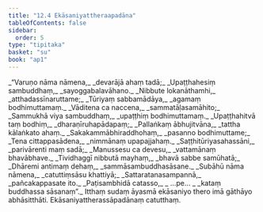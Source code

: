 ```yaml
---
title: "12.4 Ekāsaniyattheraapadāna"
tableOfContents: false
sidebar:
  order: 5
type: "tipitaka"
basket: "su"
book: "ap1"
---
```



<DynamicBreadcrumb />

<Division number="31" book="ap1">

<Paragraph number="1977" type="verses" book="ap1">
_“Varuṇo nāma nāmena,_  
_devarājā ahaṃ tadā;_  
_Upaṭṭhahesiṃ sambuddhaṃ,_  
_sayoggabalavāhano._  

</Paragraph>

</Division>
<Division number="32" book="ap1">

<Paragraph number="1978" type="verses" book="ap1">
_Nibbute lokanāthamhi,_  
_atthadassīnaruttame;_  
_Tūriyaṃ sabbamādāya,_  
_agamaṃ bodhimuttamaṃ._  

</Paragraph>

</Division>
<Division number="33" book="ap1">

<Paragraph number="1979" type="verses" book="ap1">
_Vāditena ca naccena,_  
_sammatāḷasamāhito;_  
_Sammukhā viya sambuddhaṃ,_  
_upaṭṭhiṃ bodhimuttamaṃ._  

</Paragraph>

</Division>
<Division number="34" book="ap1">

<Paragraph number="1980" type="verses" book="ap1">
_Upaṭṭhahitvā taṃ bodhiṃ,_  
_dharaṇīruhapādapaṃ;_  
_Pallaṅkaṃ ābhujitvāna,_  
_tattha kālaṅkato ahaṃ._  

</Paragraph>

</Division>
<Division number="35" book="ap1">

<Paragraph number="1981" type="verses" book="ap1">
_Sakakammābhiraddhohaṃ,_  
_pasanno bodhimuttame;_  
_Tena cittappasādena,_  
_nimmānaṃ upapajjahaṃ._  

</Paragraph>

</Division>
<Division number="36" book="ap1">

<Paragraph number="1982" type="verses" book="ap1">
_Saṭṭhitūriyasahassāni,_  
_parivārenti maṃ sadā;_  
_Manussesu ca devesu,_  
_vattamānaṃ bhavābhave._  

</Paragraph>

</Division>
<Division number="37" book="ap1">

<Paragraph number="1983" type="verses" book="ap1">
_Tividhaggī nibbutā mayhaṃ,_  
_bhavā sabbe samūhatā;_  
_Dhāremi antimaṃ dehaṃ,_  
_sammāsambuddhasāsane._  

</Paragraph>

</Division>
<Division number="38" book="ap1">

<Paragraph number="1984" type="verses" book="ap1">
_Subāhū nāma nāmena,_  
_catuttiṃsāsu khattiyā;_  
_Sattaratanasampannā,_  
_pañcakappasate ito._  

</Paragraph>

</Division>
<Division number="39" book="ap1">

<Paragraph number="1985" type="verses" book="ap1">
_Paṭisambhidā catasso,_  
_ …pe… _  
_kataṃ buddhassa sāsanaṃ”._  

</Paragraph>

<Paragraph number="1986" book="ap1">
Itthaṃ sudaṃ āyasmā ekāsaniyo thero imā gāthāyo abhāsitthāti.

</Paragraph>
</Division>

<Paragraph number="1987" type="center" book="ap1">
Ekāsaniyattherassāpadānaṃ catutthaṃ.
</Paragraph>